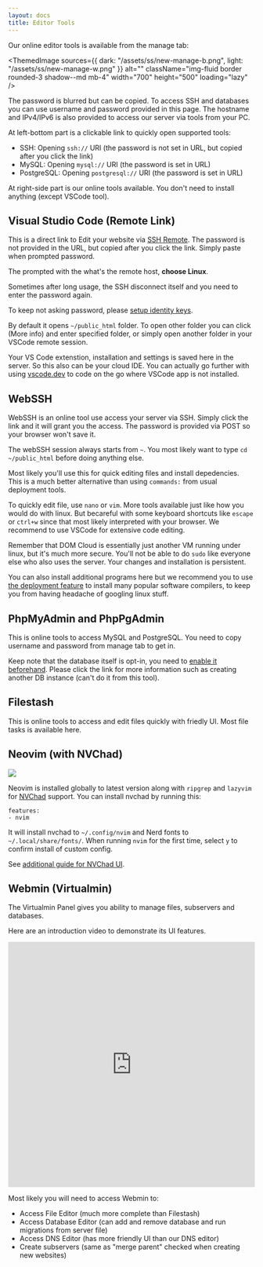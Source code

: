 ```yaml
---
layout: docs
title: Editor Tools
---
```




Our online editor tools is available from the manage tab:


<ThemedImage
    sources={{
        dark: "/assets/ss/new-manage-b.png",
        light: "/assets/ss/new-manage-w.png"
    }}
    alt=""
    className="img-fluid border rounded-3 shadow--md mb-4"
    width="700"
    height="500"
    loading="lazy"
/>

The password is blurred but can be copied. To access SSH and databases you can use username and password provided in this page. The hostname and IPv4/IPv6 is also provided to access our server via tools from your PC.

At left-bottom part is a clickable link to quickly open supported tools:

+ SSH: Opening `ssh://` URI (the password is not set in URL, but copied after you click the link)
+ MySQL: Opening `mysql://` URI (the password is set in URL)
+ PostgreSQL: Opening `postgresql://` URI (the password is set in URL)

At right-side part is our online tools available. You don't need to install anything (except VSCode tool).

## Visual Studio Code (Remote Link)

This is a direct link to Edit your website via [SSH Remote](https://code.visualstudio.com/docs/remote/ssh). The password is not provided in the URL, but copied after you click the link. Simply paste when prompted password.

The prompted with the what's the remote host, **choose Linux**.

Sometimes after long usage, the SSH disconnect itself and you need to enter the password again.

To keep not asking password, please [setup identity keys](https://www.freecodecamp.org/news/the-ultimate-guide-to-ssh-setting-up-ssh-keys/).

By default it opens `~/public_html` folder. To open other folder you can click (More info) and enter specified folder, or simply open another folder in your VSCode remote session.

Your VS Code extenstion, installation and settings is saved here in the server. So this also can be your cloud IDE. You can actually go further with using [vscode.dev](https://vscode.dev) to code on the go where VSCode app is not installed.

## WebSSH

WebSSH is an online tool use access your server via SSH. Simply click the link and it will grant you the access. The password is provided via POST so your browser won't save it.

The webSSH session always starts from `~`. You most likely want to type `cd ~/public_html` before doing anything else.

Most likely you'll use this for quick editing files and install depedencies. This is a much better alternative than using `commands:` from usual deployment tools. 

To quickly edit file, use `nano` or `vim`. More tools available just like how you would do with linux. But becareful with some keyboard shortcuts like `escape` or `ctrl+w` since that most likely interpreted with your browser. We recommend to use VSCode for extensive code editing.

Remember that DOM Cloud is essentially just another VM running under linux, but it's much more secure. You'll not be able to do `sudo` like everyone else who also uses the server. Your changes and installation is persistent.

You can also install additional programs here but we recommend you to use [the deployment feature](../deployment/deploy.mdx) to install many popular software compilers, to keep you from having headache of googling linux stuff.


## PhpMyAdmin and PhpPgAdmin

This is online tools to access MySQL and PostgreSQL. You need to copy username and password from manage tab to get in.

Keep note that the database itself is opt-in, you need to [enable it beforehand](./database.mdx). Please click the link for more information such as creating another DB instance (can't do it from this tool).

## Filestash

This is online tools to access and edit files quickly with friedly UI. Most file tasks is available here.

## Neovim (with NVChad)

![](https://nvchad.com/banner.webp)

Neovim is installed globally to latest version along with `ripgrep` and `lazyvim` for [NVChad](https://nvchad.com) support. You can install nvchad by running this:

```
features:
- nvim
```

It will install nvchad to `~/.config/nvim` and Nerd fonts to `~/.local/share/fonts/`. When running `nvim` for the first time, select `y` to confirm install of custom config.

See [additional guide for NVChad UI](https://docs.rockylinux.org/books/nvchad/nvchad_ui/nvchad_ui/).

## Webmin (Virtualmin)

The Virtualmin Panel gives you ability to manage files, subservers and databases.

Here are an introduction video to demonstrate its UI features.

<iframe width="100%" height="500px" src="https://www.youtube.com/embed/OENyJFI_w0Q" title="YouTube video player" frameborder="0" allow="accelerometer; autoplay; clipboard-write; encrypted-media; gyroscope; picture-in-picture" allowfullscreen></iframe>

Most likely you will need to access Webmin to:

+ Access File Editor (much more complete than Filestash)
+ Access Database Editor (can add and remove database and run migrations from server file)
+ Access DNS Editor (has more friendly UI than our DNS editor)
+ Create subservers (same as "merge parent" checked when creating new websites)

